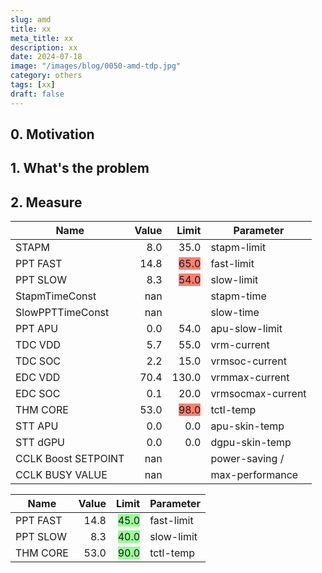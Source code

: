 ```yaml
---
slug: amd
title: xx
meta_title: xx
description: xx
date: 2024-07-18
image: "/images/blog/0050-amd-tdp.jpg"
category: others
tags: [xx]
draft: false
---
```


<script type="module" src="/js/posts/0050-amd-tdp.js"></script>

## 0. Motivation

## 1. What's the problem

<canvas id="stats_without_limits" style="width:100%;height:300px;"></canvas>

<canvas id="stats_with_limits" style="width:100%;height:300px;"></canvas>

## 2. Measure

| Name                | Value | Limit                                              | Parameter         |
|---------------------|------:|---------------------------------------------------:|-------------------|
| STAPM               |   8.0 |                                               35.0 | stapm-limit       |
| PPT FAST            |  14.8 | <span style="background-color:Salmon;">65.0</span> | fast-limit        |
| PPT SLOW            |   8.3 | <span style="background-color:Salmon;">54.0</span> | slow-limit        |
| StapmTimeConst      |   nan |                                                    | stapm-time        |
| SlowPPTTimeConst    |   nan |                                                    | slow-time         |
| PPT APU             |   0.0 |                                               54.0 | apu-slow-limit    |
| TDC VDD             |   5.7 |                                               55.0 | vrm-current       |
| TDC SOC             |   2.2 |                                               15.0 | vrmsoc-current    |
| EDC VDD             |  70.4 |                                              130.0 | vrmmax-current    |
| EDC SOC             |   0.1 |                                               20.0 | vrmsocmax-current |
| THM CORE            |  53.0 | <span style="background-color:Salmon;">98.0</span> | tctl-temp         |
| STT APU             |   0.0 |                                                0.0 | apu-skin-temp     |
| STT dGPU            |   0.0 |                                                0.0 | dgpu-skin-temp    |
| CCLK Boost SETPOINT |   nan |                                                    | power-saving /    |
| CCLK BUSY VALUE     |   nan |                                                    | max-performance   |

| Name                | Value | Limit                                                 | Parameter         |
|---------------------|------:|------------------------------------------------------:|-------------------|
| PPT FAST            |  14.8 | <span style="background-color:PaleGreen;">45.0</span> | fast-limit        |
| PPT SLOW            |   8.3 | <span style="background-color:PaleGreen;">40.0</span> | slow-limit        |
| THM CORE            |  53.0 | <span style="background-color:PaleGreen;">90.0</span> | tctl-temp         |
